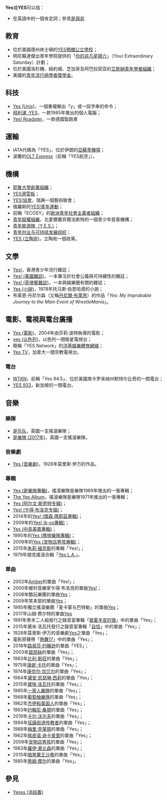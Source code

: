'''Yes'''或'''YES'''可以指：
* 在英語中的一個肯定詞；參見[[是與非|是與非]]
== 教育 ==
* 位於美國德州休士頓的[[YES預備公立學校|YES預備公立學校]]；
* 明尼蘇達傑出青年學院提供的「[[你的非凡星期六|你的非凡星期六]]」（Your Extraordinary Saturday）計劃；
* 位於美國洛杉機、紐約城、芝加哥及阿巴拉契亚的[[艾斯納青年學者組織|艾斯納青年學者組織]]；
* 美國的[[青年流行病學者獎學金|青年流行病學者獎學金]]。

== 科技 ==
* [[Yes_(Unix)|Yes (Unix)]]，一個重複輸出「y」或一段字串的命令；
* [[飛利浦_:YES|飛利浦 :YES]]，一款1985年推出的個人電腦；
* [[Yes!_Roadster|Yes! Roadster]]，一款德國製跑車

== 運輸 ==
* IATA代碼為「YES」、位於伊朗的[[亞蘇季機場|亞蘇季機場]]；
* 波蘭的[[OLT_Express|OLT Express]]（前稱「YES航空」）。

== 機構 ==
* [[耶魯大學創業組織|耶魯大學創業組織]]；
* [[YES滑雪板|YES滑雪板]]；
* [[YES!協會|YES!協會]]，瑞典一個藝術聯會；
* 俄羅斯的[[YES!青年運動|YES!青年運動]]；
* 前稱「ECOSY」的[[歐洲青年社會主義者組織|歐洲青年社會主義者組織]]；
* [[青年賦權組織|青年賦權組織]]，北愛爾蘭貝爾法斯特的一個青少年慈善機構；
* [[青年能源隊|青年能源隊（Y.E.S.）]]；
* [[青年创业与可持续发展组织|青年创业与可持续发展组织]]；
* [[YES_(立陶宛)|YES (立陶宛)]]，立陶宛一個政黨。

== 文學 ==
* [[Yes!|Yes!]]，香港青少年流行雜誌；
* [[Yes!_(美國雜誌)|Yes! (美國雜誌)]]，一本專注於社會公義與可持續性的雜誌；
* [[Yes!_(菲律賓雜誌)|Yes! (菲律賓雜誌)]]，一本與娛樂圈有關的雜誌；
* [[Yes_(小說)|Yes (小說)]]，1978年托马斯·伯恩哈德的小說；
* 布莱恩·丹尼尔森（又稱[[丹尼爾‧布萊恩|丹尼爾‧布萊恩]]）的作品「''Yes: My Improbable Journey to the Main Event of WrestleMania''」。

== 電影、電視與電台廣播 ==
* [[Yes_(電影)|Yes (電影)]]，2004年由莎莉‧波特執導的電影；
* [[yes_(以色列)|yes (以色列)]]，以色列一間衛星電視台；
* 簡稱「YES Network」的[[洋基娛樂體育網絡|洋基娛樂體育網絡]]；
* [[Yes_TV|Yes TV]]，加拿大一間宗教電視台。

=== 電台 ===
* [[WTKN|WTKN]]，前稱「Yes 94.5」、位於美國南卡罗来纳州默特尔比奇的一間電台；
* [[YES_933|YES 933]]，新加坡的一間電台。

== 音樂 ==
=== 樂隊 ===
* [[是乐队|是乐队]]，英國一支搖滾樂隊；
* [[是樂隊_(2017年)|是樂隊 (2017年)]]，英國一支搖滾樂隊。

=== 音樂劇 ===
* [[Yes_(音樂劇)|Yes (音樂劇)]]，1928年莫里斯·伊万的作品。

=== 專輯 ===
* [[Yes_(是樂隊專輯)|Yes (是樂隊專輯)]]，搖滾樂隊是樂隊1969年推出的一張專輯；
* [[The_Yes_Album|The Yes Album]]，搖滾樂隊是樂隊1971年推出的一張專輯；
* [[Yes_(阿尔文·斯劳特专辑)|Yes (阿尔文·斯劳特专辑)]]；
* [[Yes!_(乍得·布洛克专辑)|Yes! (乍得·布洛克专辑)]]；
* 2014年的[[Yes!_(傑森·瑪耶茲專輯)|Yes! (傑森·瑪耶茲專輯)]]；
* 2009年的[[Yes!_(k-os專輯)|Yes! (k-os專輯)]]；
* [[Yes_(中島美嘉專輯)|Yes (中島美嘉專輯)]]；
* 1995年的[[Yes_(嗎啡樂隊專輯)|Yes (嗎啡樂隊專輯)]]；
* 2009年的[[Yes_(宠物店男孩專輯)|Yes (宠物店男孩專輯)]]；
* 2015年[[朱莉·福克斯|朱莉·福克斯]]的專輯「Yes!」；
* 1979年朋克搖滾合輯「[[Yes_L.A.|Yes L.A.]]」。

=== 單曲 ===
* 2002年[[Amber_(歌手)|Amber]]的單曲「Yes!」；
* 2000年鄉村音樂家乍得‧布洛克的單曲[[Yes!_(乍得‧布洛克歌曲)|Yes!]]；
* 2008年酷玩樂團的單曲[[Yes_(酷玩樂團歌曲)|Yes]]；
* 2009年笑本部的單曲[[Yes_(笑本部歌曲)|Yes]]；
* 1995年獨立搖滾樂團「麦卡蒙与巴特勒」的單曲[[Yes_(麦卡蒙与巴特勒歌曲)|Yes]]；
* 2017年山姆·费尔特的單曲[[Yes_(山姆·费尔特歌曲)|Yes]]
* 1991年黑羊二人組發行之錄音室專輯「[[披着羊皮的狼_(黑羊二人組專輯)|披着羊皮的狼]]」中的單曲「Yes」；
* 2015年黛米·洛瓦托發行之錄音室專輯「[[自信_(專輯)|自信]]」中的單曲「Yes」；
* 1928年莫里斯·伊万的音樂劇[[Yes_(音樂劇)|Yes]]之單曲「Yes」；
* 電影原聲帶「[[熱舞17_(原聲帶)|熱舞17]]」中的單曲「Yes」；
* 2018年[[路易莎·约翰逊|路易莎·约翰逊]]的單曲「YES」；
* 2003年[[碧昂絲|碧昂絲]]的單曲「Yes」；
* 1983年[[比利·斯旺|比利·斯旺]]的單曲「Yes」；
* 1975年[[康妮·卡托|康妮·卡托]]的單曲「Yes」；
* 1974年[[康奈尔·坎贝尔|康奈尔·坎贝尔]]的單曲「Yes」；
* 1984年[[黛安·凯瑟琳·西莉|黛安·凯瑟琳·西莉]]的單曲「Yes」；
* 2015年[[黛咪·洛瓦托|黛咪·洛瓦托]]的單曲「Yes」；
* 1985年[[一家人樂隊|一家人樂隊]]的單曲「Yes」；
* 1968年[[葡萄柚樂隊|葡萄柚樂隊]]的單曲「Yes」；
* 1962年[[杰伊和美国人|杰伊和美国人]]的單曲「Yes」；
* 1963年[[约翰尼·桑顿|约翰尼·桑顿]]的單曲「Yes」；
* 2019年[[卡尔·沃尔夫|卡尔·沃尔夫]]的單曲「Yes」；
* 1994年[[狂躁街道传教者|狂躁街道传教者]]的單曲「Yes」；
* 1988年[[梅里‧克莱顿|梅里‧克莱顿]]的單曲「Yes」；
* 1962年[[佩皮诺·迪卡普里|佩皮诺·迪卡普里]]的單曲「Yes」；
* 2009年[[宠物店男孩|宠物店男孩]]的單曲「Yes」；
* 1983年[[羅伊‧奧比森|羅伊‧奧比森]]的單曲「Yes」；
* 2015年[[暗黑魔王沙弗|暗黑魔王沙弗]]的單曲「Yes」；
* 1985年[[蒂姆·摩尔|蒂姆·摩尔]]的單曲「Yes」。

== 參見 ==
* [[Yesss_(消歧義)|Yesss (消歧義)]]

{{disambig}}